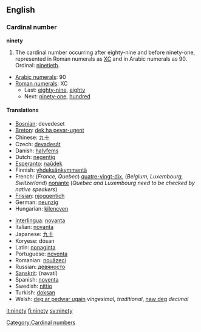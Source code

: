 ==English==

===Cardinal number===
'''ninety'''
# The cardinal number occurring after eighty-nine and before ninety-one, represented in Roman numerals as [[XC]] and in Arabic numerals as 90.  Ordinal: [[ninetieth]].
*[[w:Arabic numerals|Arabic numerals]]: 90
*[[w:Roman numerals|Roman numerals]]: XC
**Last: [[eighty-nine]], [[eighty]]
**Next: [[ninety-one]], [[hundred]]

====Translations====
{{top}}
*[[Bosnian]]: devedeset
*[[Breton]]: [[dek ha pevar-ugent]]
*Chinese: [[九十]]
*Czech: [[devadesát]]
*Danish: [[halvfems]]
*Dutch: [[negentig]] {{f}}
*[[Esperanto]]: [[naŭdek]]
*Finnish: [[yhdeksänkymmentä]]
*French: (''France, Quebec'') [[quatre-vingt-dix]], (''Belgium, Luxembourg, Switzerland'') [[nonante]] (''Quebec and Luxembourg need to be checked by native speakers'')
*[[Frisian]]: [[njoggentich]]
*German: [[neunzig]] {{f}}
*Hungarian: [[kilencven]]
{{mid}}
*[[Interlingua]]: [[novanta]]
*Italian: [[novanta]]
*Japanese: [[九十]]
*Koryese: dósan
*Latin: [[nonaginta]]
*Portuguese: [[noventa]]
*Romanian: [[nouăzeci]]
*Russian: [[девяносто]]
*[[Sanskrit]]: (navatí)
*Spanish: [[noventa]]
*Swedish: [[nittio]]
*Turkish: [[doksan]]
*Welsh: [[deg ar pedwar ugain]] ''vingesimal, traditional'', [[naw deg]] ''decimal''
{{bottom}}

[[Category:Cardinal numbers]]

[[it:ninety]]
[[fi:ninety]]
[[sv:ninety]]